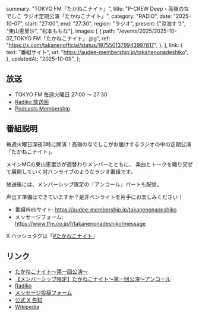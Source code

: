   summary: "TOKYO FM「たかねこナイト」",
  title: "P-CREW Deep・高嶺のなでしこ ラジオ定期公演「たかねこナイト」",
  category: "RADIO",
  date: "2025-10-07",
  start: "27:00",
  end: "27:30",
  region: "ラジオ",
  present: ["涼海すう", "東山恵里沙", "松本ももな"],
  images: [
    {
      path: "/events/2025/2025-10-07_TOKYO FM「たかねこナイト」.jpg",
      ref: "https://x.com/takanenofficial/status/1975501379943997817",
    },
  ],
  link: {
    text: "番組サイト",
    url: "https://audee-membership.jp/takanenonadeshiko",
  },
  updatedAt: "2025-10-09",
};

## 放送

- TOKYO FM 毎週火曜日 27:00 〜 27:30
- [Radiko 放送回](https://radiko.jp/share?sid=FMT&t=20251008030000)
- [Podcasts Membership](https://audee-membership.jp/takanenonadeshiko/audio/smatBZuqZ22LNSrvWhPpHnR7)

## 番組説明

毎週火曜日深夜3時に開演！高嶺のなでしこがお届けするラジオの中の定期公演「たかねこナイト」。

メインMCの東山恵里沙が週替わりメンバーとともに、
楽曲とトークを織り交ぜて展開していく対バンライブのようなラジオ番組です。

放送後には、メンバーシップ限定の「アンコール」パートも配信。

声出す準備はできていますか？是非ペンライトを片手にお楽しみください！

- 番組Webサイト: https://audee-membership.jp/takanenonadeshiko
- メッセージフォーム: https://www.tfm.co.jp/f/takanenonadeshiko/message

X ハッシュタグは「[#たかねこナイト]」

[#たかねこナイト]: http://x.com/search?q=%23たかねこナイト

## リンク

- [たかねこナイト〜第一回公演〜](https://audee-membership.jp/takanenonadeshiko/audio/smatBZuqZ22LNSrvWhPpHnR7)
- [【メンバーシップ限定】たかねこナイト〜第一回公演〜アンコール](https://audee-membership.jp/takanenonadeshiko/audio/smRUcmimwSHFXGStGY4KSmfm)
- [Radiko](https://radiko.jp/share?sid=FMT&t=20251008030000)
- [メッセージ投稿フォーム](https://tfm.co.jp/f/takanenonadeshiko/message)
- [公式 X 告知](https://x.com/takanenofficial/status/1971409392299016409)
- [Wikipedia](https://ja.wikipedia.org/wiki/高嶺のなでしこラジオ定期公演「たかねこナイト」)
